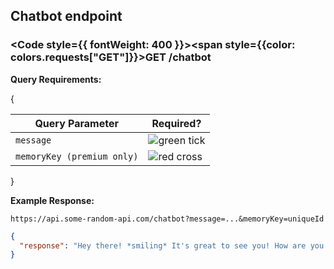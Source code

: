 
## Chatbot endpoint

### <Code style={{ fontWeight: 400 }}><span style={{color: colors.requests["GET"]}}>GET</span> /chatbot</Code>

**Query Requirements:**<br/>

{
<table className="queryParamTable">
  <thead>
    <tr>
      <th>Query Parameter</th>
      <th>Required?</th>
    </tr>
  </thead>
  <tbody>
    <tr>
      <td><Code>message</Code></td>
      <td>
        <Image loading="lazy" style={{ margin: 'auto' }} src={greenTickIcon} alt="green tick" width={16} height={16} quality="100" />
      </td>
    </tr>
    <tr>
      <td><Code>memoryKey (premium only)</Code></td>
      <td>
        <Image
          loading="lazy"
          style={{ margin: "auto" }}
          src={redCrossIcon}
          alt="red cross"
          width={16}
          height={16}
          quality="100"
        />
      </td>
    </tr>
  </tbody>
</table>
}

**Example Response:**
```url filename="URL"
https://api.some-random-api.com/chatbot?message=...&memoryKey=uniqueId
```

```json filename="Response"
{
  "response": "Hey there! *smiling* It's great to see you! How are you doing today?"
}
```
